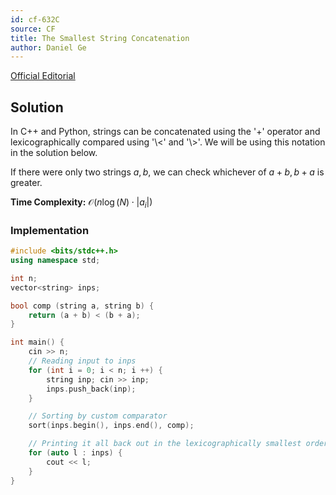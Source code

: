 ```yaml
---
id: cf-632C
source: CF
title: The Smallest String Concatenation
author: Daniel Ge
---
```


[Official Editorial](https://codeforces.com/blog/entry/43493)

## Solution
<Info title="Quick note on notation">
In C++ and Python, strings can be concatenated using the '+' operator and lexicographically compared using '\<' and '\>'. We will be using this notation in the solution below.
</Info>

If there were only two strings $a, b$, we can check whichever of $a + b, b + a$ is greater.

**Time Complexity:** $\mathcal{O}(n \log(N) \cdot |a_i|)$

### Implementation

<LanguageSection>

<CPPSection>

```cpp
#include <bits/stdc++.h>
using namespace std;

int n;
vector<string> inps;

bool comp (string a, string b) {
    return (a + b) < (b + a);
}

int main() {
    cin >> n;
    // Reading input to inps
    for (int i = 0; i < n; i ++) {
        string inp; cin >> inp;
        inps.push_back(inp);
    }

    // Sorting by custom comparator
    sort(inps.begin(), inps.end(), comp);

    // Printing it all back out in the lexicographically smallest order
    for (auto l : inps) {
        cout << l;
    }
}
```

</CPPSection>

</LanguageSection>